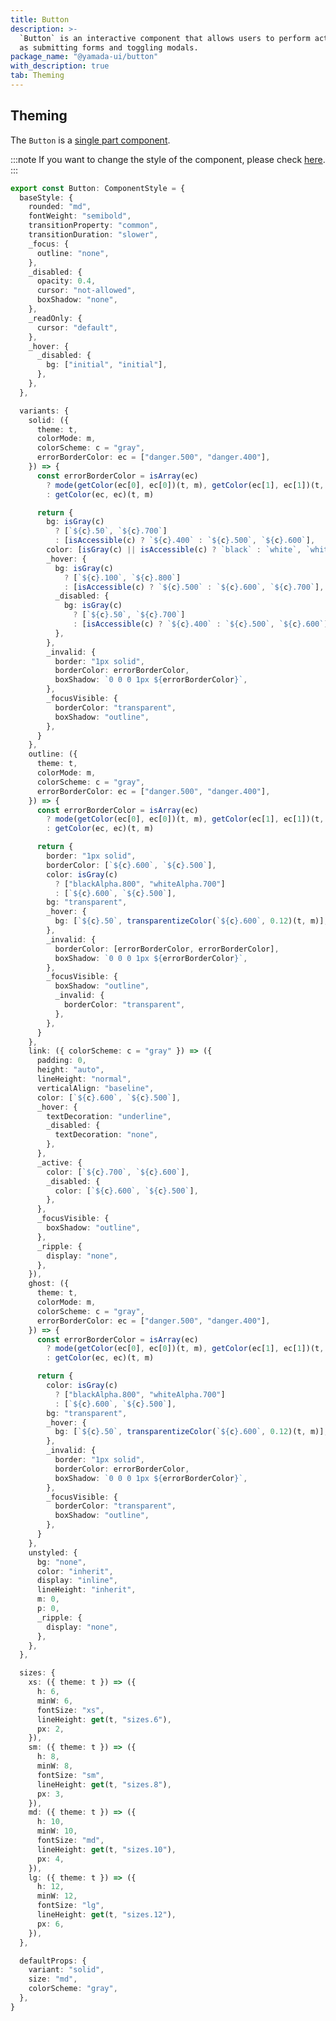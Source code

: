 ```yaml
---
title: Button
description: >-
  `Button` is an interactive component that allows users to perform actions such
  as submitting forms and toggling modals.
package_name: "@yamada-ui/button"
with_description: true
tab: Theming
---
```


## Theming

The `Button` is a [single part component](/styled-system/theming/component-style#single-part-component).

:::note
If you want to change the style of the component, please check [here](/styled-system/theming/customize-theme#changing-the-style-of-components).
:::

```ts
export const Button: ComponentStyle = {
  baseStyle: {
    rounded: "md",
    fontWeight: "semibold",
    transitionProperty: "common",
    transitionDuration: "slower",
    _focus: {
      outline: "none",
    },
    _disabled: {
      opacity: 0.4,
      cursor: "not-allowed",
      boxShadow: "none",
    },
    _readOnly: {
      cursor: "default",
    },
    _hover: {
      _disabled: {
        bg: ["initial", "initial"],
      },
    },
  },

  variants: {
    solid: ({
      theme: t,
      colorMode: m,
      colorScheme: c = "gray",
      errorBorderColor: ec = ["danger.500", "danger.400"],
    }) => {
      const errorBorderColor = isArray(ec)
        ? mode(getColor(ec[0], ec[0])(t, m), getColor(ec[1], ec[1])(t, m))(m)
        : getColor(ec, ec)(t, m)

      return {
        bg: isGray(c)
          ? [`${c}.50`, `${c}.700`]
          : [isAccessible(c) ? `${c}.400` : `${c}.500`, `${c}.600`],
        color: [isGray(c) || isAccessible(c) ? `black` : `white`, `white`],
        _hover: {
          bg: isGray(c)
            ? [`${c}.100`, `${c}.800`]
            : [isAccessible(c) ? `${c}.500` : `${c}.600`, `${c}.700`],
          _disabled: {
            bg: isGray(c)
              ? [`${c}.50`, `${c}.700`]
              : [isAccessible(c) ? `${c}.400` : `${c}.500`, `${c}.600`],
          },
        },
        _invalid: {
          border: "1px solid",
          borderColor: errorBorderColor,
          boxShadow: `0 0 0 1px ${errorBorderColor}`,
        },
        _focusVisible: {
          borderColor: "transparent",
          boxShadow: "outline",
        },
      }
    },
    outline: ({
      theme: t,
      colorMode: m,
      colorScheme: c = "gray",
      errorBorderColor: ec = ["danger.500", "danger.400"],
    }) => {
      const errorBorderColor = isArray(ec)
        ? mode(getColor(ec[0], ec[0])(t, m), getColor(ec[1], ec[1])(t, m))(m)
        : getColor(ec, ec)(t, m)

      return {
        border: "1px solid",
        borderColor: [`${c}.600`, `${c}.500`],
        color: isGray(c)
          ? ["blackAlpha.800", "whiteAlpha.700"]
          : [`${c}.600`, `${c}.500`],
        bg: "transparent",
        _hover: {
          bg: [`${c}.50`, transparentizeColor(`${c}.600`, 0.12)(t, m)],
        },
        _invalid: {
          borderColor: [errorBorderColor, errorBorderColor],
          boxShadow: `0 0 0 1px ${errorBorderColor}`,
        },
        _focusVisible: {
          boxShadow: "outline",
          _invalid: {
            borderColor: "transparent",
          },
        },
      }
    },
    link: ({ colorScheme: c = "gray" }) => ({
      padding: 0,
      height: "auto",
      lineHeight: "normal",
      verticalAlign: "baseline",
      color: [`${c}.600`, `${c}.500`],
      _hover: {
        textDecoration: "underline",
        _disabled: {
          textDecoration: "none",
        },
      },
      _active: {
        color: [`${c}.700`, `${c}.600`],
        _disabled: {
          color: [`${c}.600`, `${c}.500`],
        },
      },
      _focusVisible: {
        boxShadow: "outline",
      },
      _ripple: {
        display: "none",
      },
    }),
    ghost: ({
      theme: t,
      colorMode: m,
      colorScheme: c = "gray",
      errorBorderColor: ec = ["danger.500", "danger.400"],
    }) => {
      const errorBorderColor = isArray(ec)
        ? mode(getColor(ec[0], ec[0])(t, m), getColor(ec[1], ec[1])(t, m))(m)
        : getColor(ec, ec)(t, m)

      return {
        color: isGray(c)
          ? ["blackAlpha.800", "whiteAlpha.700"]
          : [`${c}.600`, `${c}.500`],
        bg: "transparent",
        _hover: {
          bg: [`${c}.50`, transparentizeColor(`${c}.600`, 0.12)(t, m)],
        },
        _invalid: {
          border: "1px solid",
          borderColor: errorBorderColor,
          boxShadow: `0 0 0 1px ${errorBorderColor}`,
        },
        _focusVisible: {
          borderColor: "transparent",
          boxShadow: "outline",
        },
      }
    },
    unstyled: {
      bg: "none",
      color: "inherit",
      display: "inline",
      lineHeight: "inherit",
      m: 0,
      p: 0,
      _ripple: {
        display: "none",
      },
    },
  },

  sizes: {
    xs: ({ theme: t }) => ({
      h: 6,
      minW: 6,
      fontSize: "xs",
      lineHeight: get(t, "sizes.6"),
      px: 2,
    }),
    sm: ({ theme: t }) => ({
      h: 8,
      minW: 8,
      fontSize: "sm",
      lineHeight: get(t, "sizes.8"),
      px: 3,
    }),
    md: ({ theme: t }) => ({
      h: 10,
      minW: 10,
      fontSize: "md",
      lineHeight: get(t, "sizes.10"),
      px: 4,
    }),
    lg: ({ theme: t }) => ({
      h: 12,
      minW: 12,
      fontSize: "lg",
      lineHeight: get(t, "sizes.12"),
      px: 6,
    }),
  },

  defaultProps: {
    variant: "solid",
    size: "md",
    colorScheme: "gray",
  },
}
```
